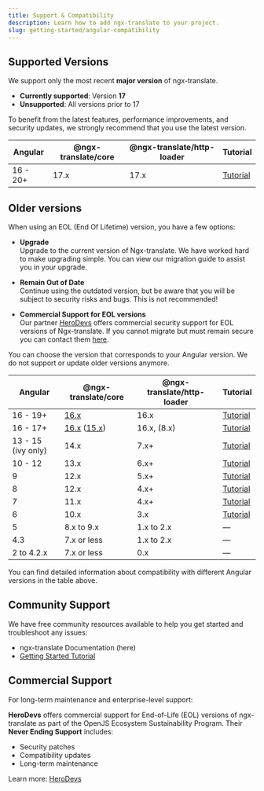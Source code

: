 ```yaml
---
title: Support & Compatibility
description: Learn how to add ngx-translate to your project.
slug: getting-started/angular-compatibility
---
```


## Supported Versions

We support only the most recent **major version** of ngx-translate.

- **Currently supported**: Version **17**
- **Unsupported**: All versions prior to 17

To benefit from the latest features, performance improvements, and security updates, we strongly recommend that you use the latest version.

| Angular       | @ngx-translate/core | @ngx-translate/http-loader | Tutorial |
| ------------- | ------------------- | -------------------------- |--- |
| 16 - 20+ | 17.x | 17.x | [Tutorial](https://www.codeandweb.com/babeledit/tutorials/how-to-translate-your-angular-app-with-ngx-translate/) |

## Older versions

When using an EOL (End Of Lifetime) version, you have a few options:

- **Upgrade**<br/>
  Upgrade to the current version of Ngx-translate. We have worked hard to make upgrading simple. You can view our migration guide to assist you in your upgrade.

- **Remain Out of Date**<br/>
  Continue using the outdated version, but be aware that you will be subject to security risks and bugs. This is not recommended!

- **Commercial Support for EOL versions**<br/>
  Our partner [HeroDevs](https://www.herodevs.com/support/nes-angular?utm_source=ngx-translate&utm_medium=referral&utm_campaign=angular_support_link&utm_id=NgxTranslateReferral) offers commercial security support for EOL versions of Ngx-translate.
  If you cannot migrate but must remain secure you can contact them [here](https://www.herodevs.com/support/nes-angular?utm_source=ngx-translate&utm_medium=referral&utm_campaign=angular_support_link&utm_id=NgxTranslateReferral).

You can choose the version that corresponds to your Angular version. We do not support
or update older versions anymore.

| Angular       | @ngx-translate/core | @ngx-translate/http-loader | Tutorial |
| ------------- | ------------------- | -------------------------- |--- |
| 16 - 19+ | [16.x](/v16/) | 16.x | [Tutorial](https://www.codeandweb.com/babeledit/tutorials/how-to-translate-your-angular-app-with-ngx-translate/) |
| 16 - 17+ | [16.x](/v16/) ([15.x](/v15/)) | 16.x, (8.x) | [Tutorial](https://www.codeandweb.com/babeledit/tutorials/how-to-translate-your-angular-app-with-ngx-translate/) |
| 13 - 15 (ivy only) | 14.x              | 7.x+ | [Tutorial](https://www.codeandweb.com/babeledit/tutorials/how-to-translate-your-angular-app-with-ngx-translate/) |
| 10 - 12   | 13.x               | 6.x+  | [Tutorial](https://www.codeandweb.com/babeledit/tutorials/how-to-translate-your-angular-app-with-ngx-translate/) |
| 9             | 12.x             | 5.x+  | [Tutorial](https://www.codeandweb.com/babeledit/tutorials/how-to-translate-your-angular-app-with-ngx-translate/) |
| 8             | 12.x             | 4.x+  | [Tutorial](https://www.codeandweb.com/babeledit/tutorials/how-to-translate-your-angular-app-with-ngx-translate/) |
| 7             | 11.x              | 4.x+  | [Tutorial](https://www.codeandweb.com/babeledit/tutorials/how-to-translate-your-angular7-app-with-ngx-translate/) |
| 6             | 10.x                | 3.x   | [Tutorial](https://www.codeandweb.com/babeledit/tutorials/how-to-translate-your-angular6-app-with-ngx-translate/) |
| 5             | 8.x to 9.x          | 1.x to 2.x | — |
| 4.3           | 7.x or less         | 1.x to 2.x  | — |
| 2 to 4.2.x    | 7.x or less         | 0.x  | — |

You can find detailed information about compatibility with different Angular versions in the table above.

## Community Support

We have free community resources available to help you get started and troubleshoot any issues:

- ngx-translate Documentation (here)
- [Getting Started Tutorial](https://www.codeandweb.com/babeledit/tutorials/how-to-translate-your-angular-app-with-ngx-translate)

## Commercial Support

For long-term maintenance and enterprise-level support:

**HeroDevs** offers commercial support for End-of-Life (EOL) versions of ngx-translate
as part of the OpenJS Ecosystem Sustainability Program. Their **Never Ending Support** includes:

- Security patches
- Compatibility updates
- Long-term maintenance

Learn more: [HeroDevs](https://www.herodevs.com/support/nes-angular?utm_source=ngx-translate&utm_medium=referral&utm_campaign=angular_support_link&utm_id=NgxTranslateReferral)

